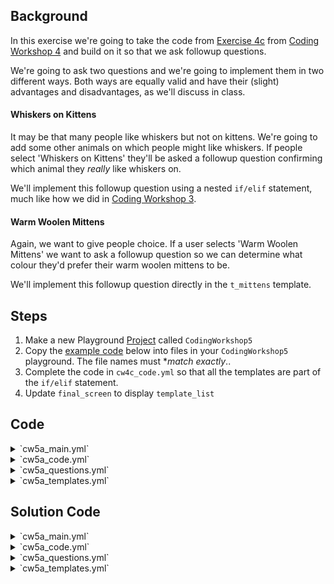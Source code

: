 


## Background
In this exercise we're going to take the code from [Exercise 4c](../../coding_workshop_4/cw4c.mdx) from
[Coding Workshop 4](../../coding_workshop_4/) and build on it so that we ask followup questions.

We're going to ask two questions and we're going to implement them in two different ways.  Both ways are equally valid and have their (slight) advantages and disadvantages, as we'll discuss in class.

#### Whiskers on Kittens
It may be that many people like whiskers but not on kittens.  We're going to add some other animals on which people might like whiskers.  If people select 'Whiskers on Kittens' they'll be asked a followup question confirming which animal they *really* like whiskers on.

We'll implement this followup question using a nested `if/elif` statement, much like how we did in
[Coding Workshop 3](../../coding_workshop_3/).

#### Warm Woolen Mittens
Again, we want to give people choice.  If a user selects 'Warm Woolen Mittens' we want to ask a followup question so we can determine what colour they'd prefer their warm woolen mittens to be.

We'll implement this followup question directly in the `t_mittens` template.

## Steps
1. Make a new Playground [Project](/docs/recipes/making_a_project) called `CodingWorkshop5`
1. Copy the [example code](#code) below into files in your `CodingWorkshop5` playground. The file names must **match exactly*..
1. Complete the code in `cw4c_code.yml` so that all the templates are part of the `if/elif` statement.
1. Update `final_screen` to display `template_list`

## Code
<details>
<summary>
`cw5a_main.yml`
</summary>
<CW5aMain />
</details>

<details>
<summary>
`cw5a_code.yml`
</summary>
<CW5aCode />
</details>

<details>
<summary>
`cw5a_questions.yml`
</summary>
<CW5aQuestions />
</details>

<details>
<summary>
`cw5a_templates.yml`
</summary>
<CW5aTemplates />
</details>

## Solution Code
<details>
<summary>
`cw5a_main.yml`
</summary>
<CW5aMain />
</details>

<details>
<summary>
`cw5a_code.yml`
</summary>
<CW5aCodeSolution />
</details>

<details>
<summary>
`cw5a_questions.yml`
</summary>
<CW5aQuestions />
</details>

<details>
<summary>
`cw5a_templates.yml`
</summary>
<CW5aTemplatesSolution />
</details>